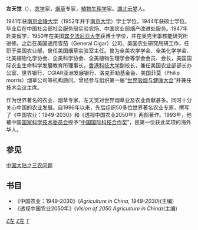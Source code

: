 '''左天觉'''（{{bd|1917年|7月25日|2013年4月16日|catIdx=Z左}}），[[农学|农学]]家，[[烟草|烟草]]专家，[[植物|植物]][[生理学|生理学]]家。[[湖北|湖北]][[云梦|云梦]]人。

1941年获[[南京|南京]][[金陵大学|金陵大学]]（1952年并于[[南京大学|南京大学]]）学士学位，1944年获硕士学位。毕业后在中国社会部社会服务局实验农场、中国农业部烟产改进处服务。1947年赴美留学，1950年在美国[[宾夕法尼亚大学|宾夕法尼亚大学]]获博士学位，并在奥克里季核能研究所进修。之后在美国通用雪茄（General Cigar）公司、美国农业研究局研工作，任职于美国农业部，曾任美国烟草实验室主任。曾为全美农学学会、全美化学学会、北美植物化学协会、全美科学协会、全美植物生理学会等学会会员、会长，美国国际农业生命科学发展教育所理事长，[[香港科技大学|香港科技大学]]副校长，兼任美国农业部部长办公室、世界银行、CGIAR亚洲发展银行、洛克菲勒基金会、美国菲莫（Philip morris）烟草公司等机构顾问。曾经参与组织第一届“[[世界吸烟与健康大会|世界吸烟与健康大会]]”并兼任技术会议主席。

作为世界著名的农业、烟草专家，左天觉对世界烟草业及农业贡献甚多。同时十分关心中国的农业发展。自1996年以来，先后组织50多位世界著名农业专家，撰写了《中国农业：1949-2030》和《透视中国农业2050年》两部著作。1993年，他被中国[[国家科学技术委员会|国家科学技术委员会]]授予“[[中国国际科技合作奖|中国国际科技合作奖]]”，是第一位获此奖项的海外华人。

==参见==
[[中国大陆|中国大陆]]之[[三农问题|三农问题]]

==书目==
*《中国农业：1949-2030》(''Agriculture in China, 1949-2030'')(主编)
*《透视中国农业2050年》(''Vision of 2050 Agriculture in China'')(主编)

[[Category:中国农学家|Z左]]
[[Category:雲夢人|Z左]]
[[Category:左姓|T]]